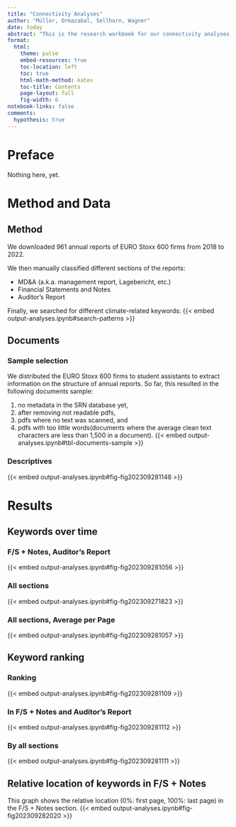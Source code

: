 ```yaml
---
title: "Connectivity Analyses"
author: "Müller, Ormazabal, Sellhorn, Wagner"
date: today
abstract: "This is the research workbook for our connectivity analyses."
format:
  html:
    theme: pulse
    embed-resources: true
    toc-location: left
    toc: true
    html-math-method: katex
    toc-title: Contents
    page-layout: full
    fig-width: 6
notebook-links: false
comments:
  hypothesis: true
---
```



# Preface
Nothing here, yet.



# Method and Data

## Method
We downloaded 961 annual reports of EURO Stoxx 600 firms from 2018 to 2022.

We then manually classified different sections of the reports:

* MD&A (a.k.a. management report, Lagebericht, etc.)
* Financial Statements and Notes
* Auditor's Report

Finally, we searched for different climate-related keywords:
{{< embed output-analyses.ipynb#search-patterns >}}



## Documents
::: {.panel-tabset}
### Sample selection
We distributed the EURO Stoxx 600 firms to student assistants to extract information on the structure of annual reports.
So far, this resulted in the following documents sample: 

1. no metadata in the SRN database yet,
2. after removing not readable pdfs,
3. pdfs where no text was scanned, and 
4. pdfs with too little words(documents where the average clean text characters are less than 1,500 in a document).
{{< embed output-analyses.ipynb#tbl-documents-sample >}}


### Descriptives
{{< embed output-analyses.ipynb#fig-fig202309281148 >}}
:::




# Results
## Keywords over time
::: {.panel-tabset}
### F/S + Notes, Auditor's Report
{{< embed output-analyses.ipynb#fig-fig202309281056 >}}

### All sections
{{< embed output-analyses.ipynb#fig-fig202309271823 >}}

### All sections, Average per Page
{{< embed output-analyses.ipynb#fig-fig202309281057 >}}
:::


## Keyword ranking
::: {.panel-tabset}
### Ranking
{{< embed output-analyses.ipynb#fig-fig202309281109 >}}

### In F/S + Notes and Auditor's Report
{{< embed output-analyses.ipynb#fig-fig202309281112 >}}

### By all sections
{{< embed output-analyses.ipynb#fig-fig202309281111 >}}
:::


## Relative location of keywords in F/S + Notes
This graph shows the relative location (0%: first page, 100%: last page) in the F/S + Notes section.
{{< embed output-analyses.ipynb#fig-fig202309282020 >}}
